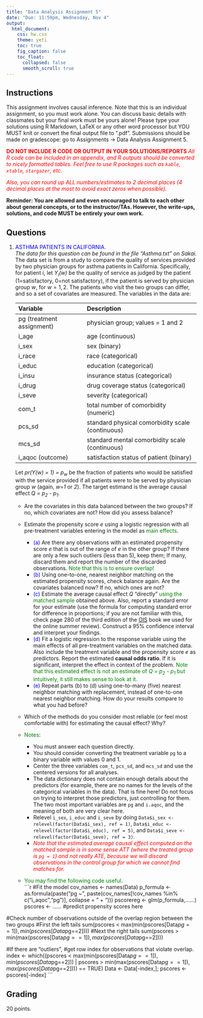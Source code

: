 ```yaml
---
title: "Data Analysis Assignment 5"
date: "Due: 11:59pm, Wednesday, Nov 4"
output: 
  html_document: 
    css: hw.css
    theme: yeti
    toc: true
    fig_caption: false
    toc_float:
      collapsed: false
      smooth_scroll: true
---
```


## Instructions

This assignment involves causal inference. Note that this is an individual assignment, so you must work alone. You can discuss basic details with classmates but your final work must be yours alone!
<!-- The datasets (for question 2) can be found on Sakai: go to Resources $\rightarrow$ Datasets $\rightarrow$ Homework Datasets $\rightarrow$ Methods and Data Analysis 2.  -->
Please type your solutions using R Markdown, LaTeX or any other word processor but YOU MUST knit or convert the final output file to ".pdf". Submissions should be made on gradescope: go to Assignments $\rightarrow$ Data Analysis Assignment 5.

<font color="red">**DO NOT INCLUDE R CODE OR OUTPUT IN YOUR SOLUTIONS/REPORTS** *All R code can be included in an appendix, and R outputs should be converted to nicely formatted tables. Feel free to use R packages such as `kable`, `xtable`, `stargazer`, etc.*</font>

<font color="red">*Also, you can round up ALL numbers/estimates to 2 decimal places (4 decimal places at the most to avoid exact zeros when possible).*</font>

**Reminder: You are allowed and even encouraged to talk to each other about general concepts, or to the instructor/TAs. However, the write-ups, solutions, and code MUST be entirely your own work.**

## Questions

1. <font color="blue">ASTHMA PATIENTS IN CALIFORNIA</font>.  
    *The data for this question can be found in the file "Asthma.txt" on Sakai.*  
The data set is from a study to compare the quality of services provided by two physician groups for asthma patients in California. Specifically, for patient i, let *Y<sub>i</sub>(w)* be the quality of service as judged by the patient (1=satisfactory, 0=not satisfactory), if the patient is served by physician group $w$, for $w = 1,2$. The patients who visit the two groups can differ, and so a set of covariates are measured. The variables in the data are:

    Variable       |        Description
    :------------- | :-------------------
    pg (treatment assignment) | physician group; values = 1 and 2
    i_age | age (continuous)
    i_sex | sex (binary)
    i_race | race (categorical)
    i_educ | education (categorical)
    i_insu | insurance status (categorical)
    i_drug | drug coverage status (categorical)
    i_seve | severity (categorical)
    com_t | total number of comorbidity (numeric)
    pcs_sd | standard physical comorbidity scale (continuous)
    mcs_sd | standard mental comorbidity scale (continuous)
    i_aqoc (outcome) | satisfaction status of patient (binary)

    Let *pr(Y(w) = 1) = p<sub>w</sub>* be the fraction of patients who would be satisfied with the service provided if all patients were to be served by physician group *w* (again, *w=1* or *2*). The target estimand is the average causal effect *Q = p<sub>2</sub> - p<sub>1</sub>*.
    - Are the covariates in this data balanced between the two groups? If no, which covariates are not? How did you assess balance?
    - Estimate the propensity score *e* using a logistic regression with all pre-treatment variables entering in the model as <font color="green">main effects</font>.
      + <font color="blue">(a)</font> Are there any observations with an estimated propensity score *e* that is out of the range of *e* in the other group? If there are only a few such outliers (less than 5), keep them; If many, discard them and report the number of the discarded observations. <font color="green">Note that this is to ensure overlap!</font>
      + <font color="blue">(b)</font> Using one-to-one, nearest neighbor matching on the estimated propensity scores, check balance again. Are the covariates balanced now? If no, which ones are not?
      + <font color="blue">(c)</font> Estimate the average causal effect $Q$ "directly" <font color="green">using the matched sample</font> obtained above. Also, report a standard error for your estimate (use the formula for computing standard error for difference in proportions; if you are not familiar with this, check page 280 of the third edition of the [OIS](https://drive.google.com/file/d/0B-DHaDEbiOGkc1RycUtIcUtIelE/view) book we used for the online summer review). Construct a 95% confidence interval and interpret your findings.
      + <font color="blue">(d)</font> Fit a logistic regression to the response variable using the main effects of all pre-treatment variables on the matched data. Also include the treatment variable and the propensity score *e* as predictors. Report the estimated **causal odds ratio**. If it is significant, interpret the effect in context of the problem. <font color="green">Note that this estimated effect is not an estimate of *Q = p<sub>2</sub> - p<sub>1</sub>* but intuitively, it still makes sense to look at it.</font>
      + <font color="blue">(e)</font> Repeat parts (b) to (d) using one-to-many (five) nearest neighbor matching with replacement, instead of one-to-one nearest neighbor matching. How do your results compare to what you had before?
    - Which of the methods do you consider most reliable (or feel most comfortable with) for estimating the causal effect? Why?
    
    - <font color="green">Notes</font>: 
      + You must answer each question directly.
      + You should consider converting the treatment variable `pg` to a binary variable with values 0 and 1.
      + Center the three variables `com_t`, `pcs_sd`, and `mcs_sd` and use the centered versions for all analyses.
      + The data dictionary does not contain enough details about the predictors (for example, there are no names for the levels of the categorical variables in the data). That is fine here! Do not focus on trying to interpret those predictors, just controlling for them. The two most important variables are `pg` and `i.aqoc`, and the meaning of both are very clear here.
      + Relevel `i_sex`, `i_educ` and `i_seve` by doing  `Data$i_sex <- relevel(factor(Data$i_sex), ref = 1)`, `Data$i_educ <- relevel(factor(Data$i_educ), ref = 5)`, and `Data$i_seve <- relevel(factor(Data$i_seve), ref = 3)`.
      + *<font color="red">Note that the estimated average causal effect computed on the matched sample is in some sense ATT (where the treated group is `pg = 1`) and not really ATE, because we will discard observations in the control group for which we cannot find matches for.</font>*
      
    - <font color="green">You may find the following code useful.</font>  
      ```r
#Fit the model
cov_names <- names(Data)
p_formula <- as.formula(paste("pg ~",
                              paste(cov_names[!cov_names %in% c("i_aqoc","pg")],
                                    collapse = " + ")))
pscorereg <- glm(p_formula,......)
pscores <- ...... #predict propensity scores here

#Check number of observations outside of the overlap region between the two groups
#First the left tails
sum(pscores < max(min(pscores[Data$pg==1]),
                  min(pscores[Data$pg==2])))
#Next the right tails
sum(pscores > min(max(pscores[Data$pg==1]),
                  max(pscores[Data$pg==2])))

#If there are "outliers",
#get row index for observations that violate overlap.
index <- which((pscores < max(min(pscores[Data$pg==1]),
                             min(pscores[Data$pg==2])) |
             pscores > min(max(pscores[Data$pg==1]),
                               max(pscores[Data$pg==2]))) == TRUE)
Data <- Data[-index,]; pscores <- pscores[-index]
```






## Grading

20 points.
  